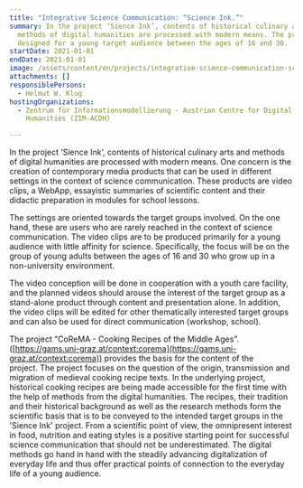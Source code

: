 ```yaml
---
title: "Integrative Science Communication: “Science Ink.”"
summary: In the project ‘Sience Ink’, contents of historical culinary arts and
  methods of digital humanities are processed with modern means. The project is
  designed for a young target audience between the ages of 16 and 30.
startDate: 2021-01-01
endDate: 2021-01-01
image: /assets/content/en/projects/integrative-science-communication-science-ink/scienceink.png
attachments: []
responsiblePersons:
  - Helmut W. Klug
hostingOrganizations:
  - Zentrum für Informationsmodellierung - Austrian Centre for Digital
    Humanities (ZIM-ACDH)

---
```

In the project ‘Sience Ink’, contents of historical culinary arts and methods of digital humanities are processed with modern means. One concern is the creation of contemporary media products that can be used in different settings in the context of science communication. These products are video clips, a WebApp, essayistic summaries of scientific content and their didactic preparation in modules for school lessons.

The settings are oriented towards the target groups involved. On the one hand, these are users who are rarely reached in the context of science communication. The video clips are to be produced primarily for a young audience with little affinity for science. Specifically, the focus will be on the group of young adults between the ages of 16 and 30 who grow up in a non-university environment.

The video conception will be done in cooperation with a youth care facility, and the planned videos should arouse the interest of the target group as a stand-alone product through content and presentation alone. In addition, the video clips will be edited for other thematically interested target groups and can also be used for direct communication (workshop, school).

The project “CoReMA - Cooking Recipes of the Middle Ages”. ([https://gams.uni-graz.at/context:corema](https://gams.uni-graz.at/context:corema)) provides the basis for the content of the project. The project focuses on the question of the origin, transmission and migration of medieval cooking recipe texts. In the underlying project, historical cooking recipes are being made accessible for the first time with the help of methods from the digital humanities. The recipes, their tradition and their historical background as well as the research methods form the scientific basis that is to be conveyed to the intended target groups in the 'Sience Ink' project. From a scientific point of view, the omnipresent interest in food, nutrition and eating styles is a positive starting point for successful science communication that should not be underestimated. The digital methods go hand in hand with the steadily advancing digitalization of everyday life and thus offer practical points of connection to the everyday life of a young audience.